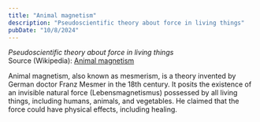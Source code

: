 ```yaml
---
title: "Animal magnetism"
description: "Pseudoscientific theory about force in living things"
pubDate: "10/8/2024"
---
```


*Pseudoscientific theory about force in living things*  
Source (Wikipedia): [Animal magnetism][1]

Animal magnetism, also known as mesmerism, is a theory invented by German doctor Franz Mesmer in the 18th century. It posits the existence of an invisible natural force (Lebensmagnetismus) possessed by all living things, including humans, animals, and vegetables. He claimed that the force could have physical effects, including healing.

[1]: https://en.wikipedia.org/wiki/Animal_magnetism
